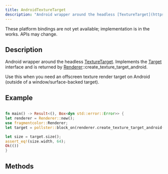 ```yaml
---
title: AndroidTextureTarget
description: "Android wrapper around the headless [TextureTarget](https://fragmentcolor.org/api/texture_target). Implements the [Target](https://fragmentcolor.org/api/target) interface and is returned by [Renderer](https://fragmentcolor.org/api/renderer)::create_texture_target_android."
---
```


<Aside type="caution" title="Work in progress">
These platform bindings are not yet available; implementation is in the works. APIs may change.
</Aside>


## Description

Android wrapper around the headless [TextureTarget](https://fragmentcolor.org/api/texture_target). Implements the [Target](https://fragmentcolor.org/api/target) interface and is returned by [Renderer](https://fragmentcolor.org/api/renderer)::create_texture_target_android.

Use this when you need an offscreen texture render target on Android (outside of a window/surface-backed target).

## Example

```rust collapse={2-2, 4-4, 9-10}

fn main() -> Result<(), Box<dyn std::error::Error>> {
let renderer = Renderer::new();
use fragmentcolor::Renderer;
let target = pollster::block_on(renderer.create_texture_target_android([64, 64]))?;

let size = target.size();
assert_eq!(size.width, 64);
Ok(())
}
```

## Methods
